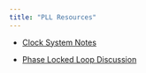 ```yaml
---
title: "PLL Resources"
---
```


- [Clock System Notes](assets/ClockSystem.pdf){target="_blank"}

- [Phase Locked Loop Discussion](assets/CMPE1250_PLL_Discussion.pdf){target="_blank"}



